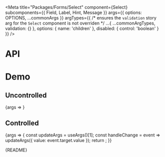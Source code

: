 
<Meta
  title="Packages/Forms/Select"
  component={Select}
  subcomponents={{ Field, Label, Hint, Message }}
  args={{
    options: OPTIONS,
    ...commonArgs
  }}
  argTypes={{
    /* ensures the `validation` story arg for the `Select` component is not overriden */
    ...{ ...commonArgTypes, validation: {} },
    options: { name: 'children' },
    disabled: { control: 'boolean' }
  }}
/>

# API

<ArgsTable />

# Demo

## Uncontrolled

<Canvas>
  <Story name="Uncontrolled">{args => <SelectStory {...args} />}</Story>
</Canvas>

## Controlled

<Canvas>
  <Story name="Controlled" args={{ value: OPTIONS.length - 1 }}>
    {args => {
      const updateArgs = useArgs()[1];
      const handleChange = event => updateArgs({ value: event.target.value });
      return <SelectStory {...args} onChange={handleChange} />;
    }}
  </Story>
</Canvas>

<Markdown>{README}</Markdown>
